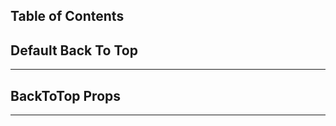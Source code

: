 
## Table of Contents

## Default Back To Top

---

<CodeSnippets
  styles='mt-4'
  content={defaultBackToTop}
  lang='javascript'
  url='/examples/components/back-to-top/default-back-to-top'
/>

## BackToTop Props

---

<ComponentTable data={backToTopPropsData} />
